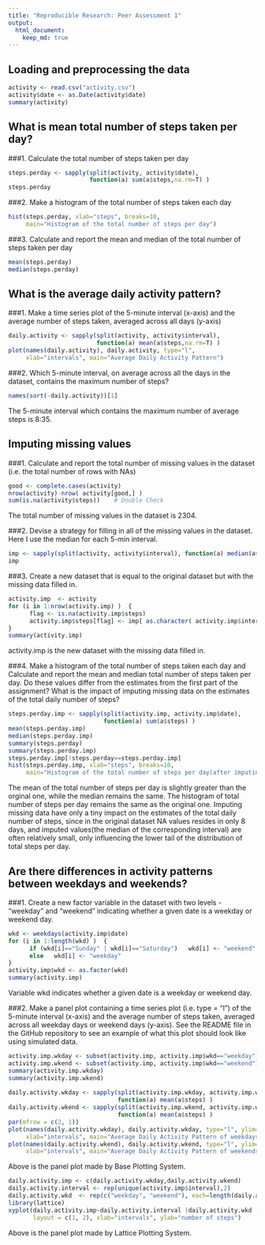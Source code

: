 ```yaml
---
title: "Reproducible Research: Peer Assessment 1"
output: 
  html_document:
    keep_md: true
---
```

      
## Loading and preprocessing the data 
```r
activity <- read.csv("activity.csv")
activity$date <- as.Date(activity$date)
summary(activity)
```



## What is mean total number of steps taken per day? 


###1. Calculate the total number of steps taken per day
```r
steps.perday <- sapply(split(activity, activity$date), 
                       function(a) sum(a$steps,na.rm=T) )
steps.perday
```

###2. Make a histogram of the total number of steps taken each day
```r
hist(steps.perday, xlab="steps", breaks=10,
     main="Histogram of the total number of steps per day")
```

###3. Calculate and report the mean and median of the total number of steps taken per day
```r
mean(steps.perday)
median(steps.perday)
```



## What is the average daily activity pattern?

###1. Make a time series plot of the 5-minute interval (x-axis) and the average number of steps taken, averaged across all days (y-axis)
```r
daily.activity <- sapply(split(activity, activity$interval), 
                         function(a) mean(a$steps,na.rm=T) )
plot(names(daily.activity), daily.activity, type="l", 
     xlab="intervals", main="Average Daily Activity Pattern")
```

###2. Which 5-minute interval, on average across all the days in the dataset, contains the maximum number of steps?
```r
names(sort(-daily.activity))[1]
```
The 5-minute interval which contains the maximum number of average steps is 8:35.



## Imputing missing values

###1. Calculate and report the total number of missing values in the dataset (i.e. the total number of rows with NAs)
```r
good <- complete.cases(activity)
nrow(activity)-nrow( activity[good,] )
sum(is.na(activity$steps))    # Double Check
```
The total number of missing values in the dataset is 2304.

###2. Devise a strategy for filling in all of the missing values in the dataset. Here I use the median for each 5-min interval.
```r
imp <- sapply(split(activity, activity$interval), function(a) median(a$steps,na.rm=T) )
imp
```

###3. Create a new dataset that is equal to the original dataset but with the missing data filled in.
```r
activity.imp  <- activity
for (i in 1:nrow(activity.imp) )  {
      flag <- is.na(activity.imp$steps)
      activity.imp$steps[flag] <- imp[ as.character( activity.imp$interval[flag] ) ]
}
summary(activity.imp)
```
activity.imp is the new dataset with the missing data filled in.


###4. Make a histogram of the total number of steps taken each day and Calculate and report the mean and median total number of steps taken per day. Do these values differ from the estimates from the first part of the assignment? What is the impact of imputing missing data on the estimates of the total daily number of steps?
```r
steps.perday.imp <- sapply(split(activity.imp, activity.imp$date), 
                           function(a) sum(a$steps) )
mean(steps.perday.imp)
median(steps.perday.imp)
summary(steps.perday)
summary(steps.perday.imp)
steps.perday.imp[!steps.perday==steps.perday.imp]
hist(steps.perday.imp, xlab="steps", breaks=10,
     main="Histogram of the total number of steps per day(after imputing NAs)" )
```     

The mean of the total number of steps per day is slightly greater than the orginal one, while the median remains the same. The histogram of total number of steps per day remains the same as the original one. Imputing missing data have only a tiny impact on the estimates of the total daily number of steps, since in the original dataset NA values resides in only 8 days, and imputed values(the median of the corresponding interval) are often relatively small, only influencing the lower tail of the distribution of total steps per day.



## Are there differences in activity patterns between weekdays and weekends?

###1. Create a new factor variable in the dataset with two levels - "weekday" and "weekend" indicating whether a given date is a weekday or weekend day.
```r
wkd <- weekdays(activity.imp$date)
for (i in 1:length(wkd) )  {
      if (wkd[i]=="Sunday" | wkd[i]=="Saturday")   wkd[i] <- "weekend"
      else   wkd[i] <- "weekday"
}
activity.imp$wkd <- as.factor(wkd)
summary(activity.imp)
```
Variable wkd indicates whether a given date is a weekday or weekend day.


###2. Make a panel plot containing a time series plot (i.e. type = "l") of the 5-minute interval (x-axis) and the average number of steps taken, averaged across all weekday days or weekend days (y-axis). See the README file in the GitHub repository to see an example of what this plot should look like using simulated data.
```r
activity.imp.wkday <- subset(activity.imp, activity.imp$wkd=="weekday")
activity.imp.wkend <- subset(activity.imp, activity.imp$wkd=="weekend")
summary(activity.imp.wkday)
summary(activity.imp.wkend)
 
daily.activity.wkday <- sapply(split(activity.imp.wkday, activity.imp.wkday$interval ),
                               function(a) mean(a$steps) )
daily.activity.wkend <- sapply(split(activity.imp.wkend, activity.imp.wkend$interval ),
                               function(a) mean(a$steps) )
par(mfrow = c(2, 1))
plot(names(daily.activity.wkday), daily.activity.wkday, type="l", ylim=c(0,200),
     xlab="intervals", main="Average Daily Activity Pattern of weekdays")
plot(names(daily.activity.wkend), daily.activity.wkend, type="l", ylim=c(0,200),
     xlab="intervals", main="Average Daily Activity Pattern of weekends")     
```

Above is the panel plot made by Base Plotting System.


```r
daily.activity.imp <- c(daily.activity.wkday,daily.activity.wkend)
daily.activity.interval <- rep(unique(activity.imp$interval),2)
daily.activity.wkd  <- rep(c("weekday", "weekend"), each=length(daily.activity.wkday) )
library(lattice)
xyplot(daily.activity.imp~daily.activity.interval |daily.activity.wkd , type="l", 
       layout = c(1, 2), xlab="intervals", ylab="number of steps")
```

Above is the panel plot made by Lattice Plotting System.


